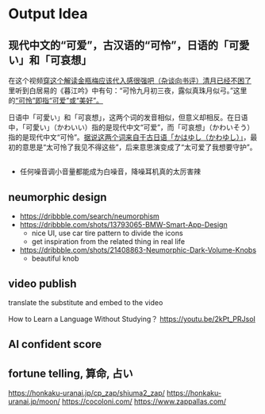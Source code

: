# Output Idea

## 现代中文的“可爱”，古汉语的“可怜”，日语的「可愛い」和「可哀想」

在这个视频[穿这个解读金瓶梅应该代入感很强吧（杂谈向书评）清月已经不困了
](https://youtu.be/DieKHDp8vEc?t=2686)里听到白居易的《暮江吟》中有句：“可怜九月初三夜，露似真珠月似弓。”这里的[“可怜”即指“可爱”或“美好”。](https://shici.com.cn/word/detail_28032)

日语中「可愛い」和「可哀想」，这两个词的发音相似，但意义却相反。在日语中，「可愛い」（かわいい）指的是现代中文“可爱”，而「可哀想」（かわいそう）指的是现代中文“可怜”。[据说这两个词来自于古日语「かはゆし（かわゆし）」](https://gogen-yurai.jp/kawaii/)，最初的意思是“太可怜了我见不得这些”，后来意思演变成了“太可爱了我想要守护”。

##

- 任何噪音调小音量都能成为白噪音，降噪耳机真的太厉害辣

## neumorphic design

- https://dribbble.com/search/neumorphism
- https://dribbble.com/shots/13793065-BMW-Smart-App-Design
  - nice UI, use car tire pattern to divide the icons
  - get inspiration from the related thing in real life
- https://dribbble.com/shots/21408863-Neumorphic-Dark-Volume-Knobs
  - beautiful knob


## video publish

translate the substitute and embed to the video

How to Learn a Language Without Studying？
https://youtu.be/2kPt_PRJsoI


## AI confident score

## fortune telling, 算命, 占い

https://honkaku-uranai.jp/cp_zap/shiuma2_zap/
https://honkaku-uranai.jp/moon/
https://cocoloni.com/
https://www.zappallas.com/
